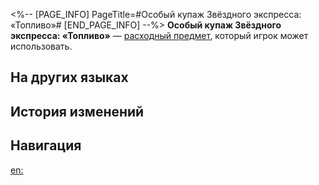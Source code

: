 <%-- [PAGE_INFO]
PageTitle=#Особый купаж Звёздного экспресса: «Топливо»#
[END_PAGE_INFO] --%>
{{Расходный предмет Инфобокс
|id          = 408636
|Изображения = Предмет Особый купаж Звёздного экспресса- «Топливо».png
|Тип         = Расходные предметы энергии
|Редкость    = 3
|Эффект      = Восстанавливает отряду 4 очка техники.
|Описание    = На протяжении бесчисленных янтарных эр многие цивилизации вели споры о том, какое пищевое масло полезнее всего. Цыцу больше всего приходится по душе дизель, дарующий множество энергии. Именно так появился этот особый купаж.
|Рецепт      = 
|Источник1   = [[Барная стойка Цыца]]
|Источник2   = 
|Источник3   = 
}}
{{Описание|''«Один глоток тебя разбудит, второй глоток сделает неутомимым, а третий - отправит на больничную койку».''}}
'''Особый купаж Звёздного экспресса: «Топливо»''' — [[расходный предмет]], который игрок может использовать.

==На других языках==
{{На других языках
|en   = Express Special Blend: Rustic Infusion
|zhs  = 列车特调：柴米油盐
|zht  = 列車特調：柴米油鹽
|ja   = 列車スペシャル：軽米油塩
|ko   = 열차 스페셜 블렌드: 땔감, 쌀 그리고 소금
|es   = Mezcla especial del Expreso: infusión rústica
|fr   = Boisson signature de l'Express&nbsp;: Infusion rustique
|ru   = Особый купаж Звёздного экспресса: «Топливо»
|th   = เครื่องดื่มรถไฟสูตรพิเศษ: น้ำปั่นมันส์ทรงเครื่อง
|vi   = Thức Uống Đặc Biệt Đội Tàu: Củi Gạo Dầu Muối
|de   = Express-Spezial: Energietanktrank
|id   = Express Special Blend: Rustic Infusion
|pt   = Bebida Especial do Expresso: Infusão Ferro-Gentil
}}

==История изменений==
{{История изменений|3.5}}

==Навигация==
{{Расходные предметы Навбокс}}

[[en:]]